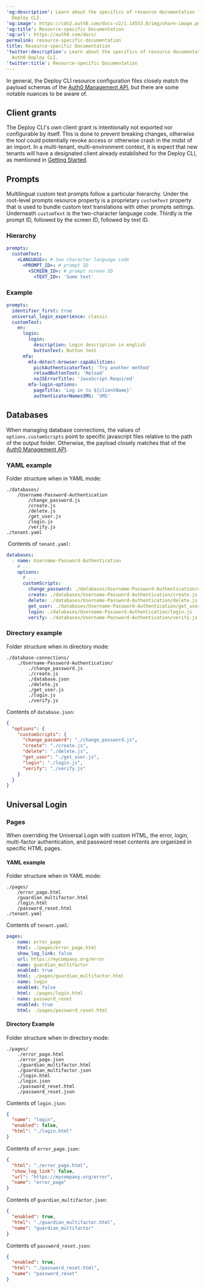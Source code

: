 ---
'og:description': Learn about the specifics of resource documentation for the Auth0
  Deploy CLI.
'og:image': https://cdn2.auth0.com/docs-v2/1.14553.0/img/share-image.png
'og:title': Resource-specific Documentation
'og:url': https://auth0.com/docs/
permalink: resource-specific-documentation
title: Resource-specific Documentation
'twitter:description': Learn about the specifics of resource documentation for the
  Auth0 Deploy CLI.
'twitter:title': Resource-specific Documentation
---
In general, the Deploy CLI resource configuration files closely match the payload schemas of the [Auth0 Management API](https://auth0.com/docs/api/management/v2), but there are some notable nuances to be aware of.

## Client grants

The Deploy CLI's own client grant is intentionally not exported nor configurable by itself. This is done to prevent breaking changes, otherwise the tool could potentially revoke access or otherwise crash in the midst of an import. In a multi-tenant, multi-environment context, it is expect that new tenants will have a designated client already established for the Deploy CLI, as mentioned in [Getting Started](/docs/deploy-monitor/deploy-cli-tool).

## Prompts

Multilingual custom text prompts follow a particular hierarchy. Under the root-level prompts resource property is a proprietary `customText` property that is used to bundle custom text translations with other prompts settings. Underneath `customText` is the two-character language code. Thirdly is the prompt ID, followed by the screen ID, followed by text ID.

### Hierarchy

```yaml lines
prompts:
  customText:
    <LANGUAGE>: # two character language code
      <PROMPT_ID>: # prompt ID
        <SCREEN_ID>: # prompt screen ID
          <TEXT_ID>: 'Some text'
```






### Example

```yaml lines
prompts:
  identifier_first: true
  universal_login_experience: classic
  customText:
    en:
      login:
        login:
          description: Login description in english
          buttonText: Button text
      mfa:
        mfa-detect-browser-capabilities:
          pickAuthenticatorText: 'Try another method'
          reloadButtonText: 'Reload'
          noJSErrorTitle: 'JavaScript Required'
        mfa-login-options:
          pageTitle: 'Log in to ${clientName}'
          authenticatorNamesSMS: 'SMS'
```






## Databases

When managing database connections, the values of `options.customScripts` point to specific javascript files relative to the path of the output folder. Otherwise, the payload closely matches that of the [Auth0 Management API](https://auth0.com/docs/api/management/v2#!/Connections/post_connections).

### YAML example

Folder structure when in YAML mode:

```text lines
./databases/
    /Username-Password-Authentication
        /change_password.js   
        /create.js   
        /delete.js   
        /get_user.js   
        /login.js   
        /verify.js   
./tenant.yaml
```






 Contents of `tenant.yaml`:

```yaml lines
databases:
  - name: Username-Password-Authentication
    # ...
    options:
      # ...
      customScripts:
        change_password: ./databases/Username-Password-Authentication/change_password.js
        create: ./databases/Username-Password-Authentication/create.js
        delete: ./databases/Username-Password-Authentication/delete.js
        get_user: ./databases/Username-Password-Authentication/get_user.js
        login: ./databases/Username-Password-Authentication/login.js
        verify: ./databases/Username-Password-Authentication/verify.js
```






### Directory example

Folder structure when in directory mode:

```text lines
./database-connections/
    ./Username-Password-Authentication/
        ./change_password.js
        ./create.js
        ./database.json
        ./delete.js
        ./get_user.js
        ./login.js
        ./verify.js
```






Contents of `database.json`:

```json lines
{
  "options": {
    "customScripts": {
      "change_password": "./change_password.js",
      "create": "./create.js",
      "delete": "./delete.js",
      "get_user": "./get_user.js",
      "login": "./login.js",
      "verify": "./verify.js"
    }
  }
}
```






## Universal Login

### Pages

When overriding the <Tooltip tip="Universal Login: Your application redirects to Universal Login, hosted on Auth0's Authorization Server, to verify a user's identity." cta="View Glossary" href="/docs/glossary?term=Universal+Login">Universal Login</Tooltip> with custom HTML, the error, login, <Tooltip tip="Universal Login: Your application redirects to Universal Login, hosted on Auth0's Authorization Server, to verify a user's identity." cta="View Glossary" href="/docs/glossary?term=multi-factor+authentication">multi-factor authentication</Tooltip>, and password reset contents are organized in specific HTML pages.

#### YAML example

Folder structure when in YAML mode:

```text lines
./pages/
    /error_page.html
    /guardian_multifactor.html
    /login.html
    /password_reset.html
./tenant.yaml
```






Contents of `tenant.yaml`:

```yaml lines
pages:
  - name: error_page
    html: ./pages/error_page.html
    show_log_link: false
    url: https://mycompany.org/error
  - name: guardian_multifactor
    enabled: true
    html: ./pages/guardian_multifactor.html
  - name: login
    enabled: false
    html: ./pages/login.html
  - name: password_reset
    enabled: true
    html: ./pages/password_reset.html
```






#### Directory Example

Folder structure when in directory mode:

```text lines
./pages/
    ./error_page.html
    ./error_page.json
    ./guardian_multifactor.html
    ./guardian_multifactor.json
    ./login.html
    ./login.json
    ./password_reset.html
    ./password_reset.json
```






Contents of `login.json`:

```json lines
{
  "name": "login",
  "enabled": false,
  "html": "./login.html"
}
```






Contents of `error_page.json`:

```json lines
{
  "html": "./error_page.html",
  "show_log_link": false,
  "url": "https://mycompany.org/error",
  "name": "error_page"
}
```






Contents of `guardian_multifactor.json`:

```json lines
{
  "enabled": true,
  "html": "./guardian_multifactor.html",
  "name": "guardian_multifactor"
}
```






Contents of `password_reset.json`:

```json lines
{
  "enabled": true,
  "html": "./password_reset.html",
  "name": "password_reset"
}
```



